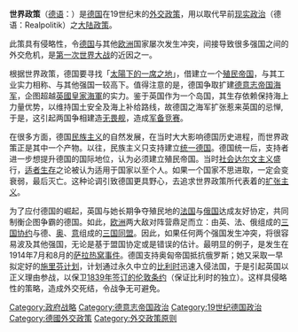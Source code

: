 {{unreferenced|time=2018-07-02T06:28:48+00:00}}
'''世界政策'''（[[德语|德语]]：{{lang|de|Weltpolitik}}）是[[德意志帝国|德国]]在19世纪末的[[外交政策|外交政策]]，用以取代早前[[现实政治|现实政治]]（德语：Realpolitik）之[[大陆政策_(德意志帝国)|大陆政策]]。

此策具有侵略性，令[[德国|德国]]与其他[[欧洲|欧洲]]国家屡次发生冲突，间接导致很多强国之间的外交危机，是[[第一次世界大战|第一次世界大战]]的近因之一。

根据世界政策，德国要寻找「[[太陽下的一席之地|太陽下的一席之地]]」，借建立一个[[殖民帝国|殖民帝国]]，与其工业实力相称、与其他强国一较高下。值得注意的是，德国争取扩建[[德意志帝国海军|德意志帝国海军]]，企图超越[[英國皇家海軍|英國皇家海軍]]的实力。鉴于英国作为一个岛国，其生存依赖保持海上力量优势，以维持国土安全及海上补给路线，故德国之海军扩张惹来英国的忌惮,于是，这引起两国争相建造[[无畏舰|无畏舰]]，造成[[第一次世界大戰列強軍備競賽|军备竞赛]]。

在很多方面，德国[[民族主义|民族主义]]的自然发展，在当时大大影响德国历史进程，而世界政策正是其中一个产物。以往，民族主义只支持建立[[德意志帝国|统一德国]]。德国统一后，支持者进一步想提升德国的国际地位，认为必须建立殖民帝国。当时[[社会达尔文主义|社会达尔文主义]]盛行，[[适者生存|适者生存]]之论被认为适用于国家以至个人。如果一个国家不思进取，一定会变衰弱，最后灭亡。这种论调引致德国更具野心，去追求世界政策所代表着的[[扩张主义|扩张主义]]。

为了应付德国的崛起，英国与她长期争夺殖民地的[[法国|法国]]与[[俄国|俄国]]达成友好协定，共同制衡企图争霸的德国。如此，[[欧洲|欧洲]]两大敌对阵营鼎足而立：由英、法、俄组成的[[三国协约|三国协约]]与德、[[奥匈帝国|奥]]、[[意大利|意]]组成的[[三国同盟|三国同盟]]。因此，如果任何两个强国发生冲突，将很容易波及其他强国，无论是基于盟国协定或是错误的估计。最明显的例子，是发生在1914年7月和8月的[[萨拉热窝事件|萨拉热窝事件]]。德国支持奥匈帝国抵抗俄罗斯；她又采取一早拟定好的[[施里芬计划|施里芬计划]]，计划通过永久中立的[[比利时|比利时]]迅速入侵法国，于是引起英国以正义理由参战，以保卫[[1839年伦敦条约|1839年签订的伦敦条约]]（保证比利时的独立）。这样具侵略性的策略，造成外交死结，令战争无可避免。

[[Category:政府战略|Category:政府战略]]
[[Category:德意志帝国政治|Category:德意志帝国政治]]
[[Category:19世纪德国政治|Category:19世纪德国政治]]
[[Category:德國外交政策|Category:德國外交政策]]
[[Category:外交政策原则|Category:外交政策原则]]